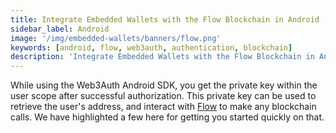 ```yaml
---
title: Integrate Embedded Wallets with the Flow Blockchain in Android
sidebar_label: Android
image: '/img/embedded-wallets/banners/flow.png'
keywords: [android, flow, web3auth, authentication, blockchain]
description: 'Integrate Embedded Wallets with the Flow Blockchain in Android | Embedded Wallets'
---
```



<SEO
  title="Integrate Embedded Wallets with the Flow Blockchain in Android"
  description="Integrate Embedded Wallets with the Flow Blockchain in Android | Embedded Wallets"
  image="https://docs.metamask.io/img/embedded-wallets/banners/flow.png"
  slug="/embedded-wallets/connect-blockchain/evm/flow/android"
/>

While using the Web3Auth Android SDK, you get the private key within the user scope after successful authorization. This private key can be used to retrieve the user's address, and interact with [Flow](https://developers.flow.com/) to make any blockchain calls. We have highlighted a few here for getting you started quickly on that.

<EVMInteraction />
